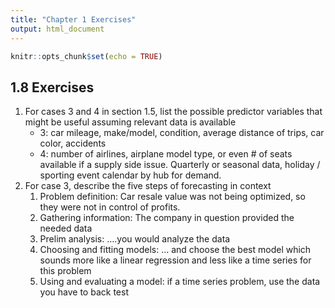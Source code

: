 ```yaml
---
title: "Chapter 1 Exercises"
output: html_document
---
```


```r
knitr::opts_chunk$set(echo = TRUE)
```

## 1.8 Exercises
1. For cases 3 and 4 in section 1.5, list the possible predictor variables that 
might be useful assuming relevant data is available
    * 3: car mileage, make/model, condition, average distance of trips, 
  car color, accidents
    * 4: number of airlines, airplane model type, or even # of seats available if a 
  supply side issue. Quarterly or seasonal data, holiday / sporting event calendar
  by hub for demand.

2. For case 3, describe the five steps of forecasting in context
    1. Problem definition: Car resale value was not being optimized, so they were 
  not in control of profits.
    2. Gathering information: The company in question provided the needed data
    3. Prelim analysis: ....you would analyze the data
    4. Choosing and fitting models: ... and choose the best model which sounds more
  like a linear regression and less like a time series for this problem
    5. Using and evaluating a model: if a time series problem, use the data you have
  to back test